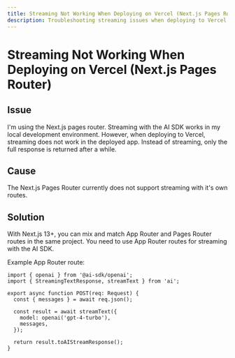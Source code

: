```yaml
---
title: Streaming Not Working When Deploying on Vercel (Next.js Pages Router)
description: Troubleshooting streaming issues when deploying to Vercel with the Next.js Pages Router.
---
```


# Streaming Not Working When Deploying on Vercel (Next.js Pages Router)

## Issue

I'm using the Next.js pages router. Streaming with the AI SDK works in my local development environment.
However, when deploying to Vercel, streaming does not work in the deployed app.
Instead of streaming, only the full response is returned after a while.

## Cause

The Next.js Pages Router currently does not support streaming with it's own routes.

## Solution

With Next.js 13+, you can mix and match App Router and Pages Router routes in the same project.
You need to use App Router routes for streaming with the AI SDK.

Example App Router route:

```tsx filename="app/api/chat/route.ts"
import { openai } from '@ai-sdk/openai';
import { StreamingTextResponse, streamText } from 'ai';

export async function POST(req: Request) {
  const { messages } = await req.json();

  const result = await streamText({
    model: openai('gpt-4-turbo'),
    messages,
  });

  return result.toAIStreamResponse();
}
```
